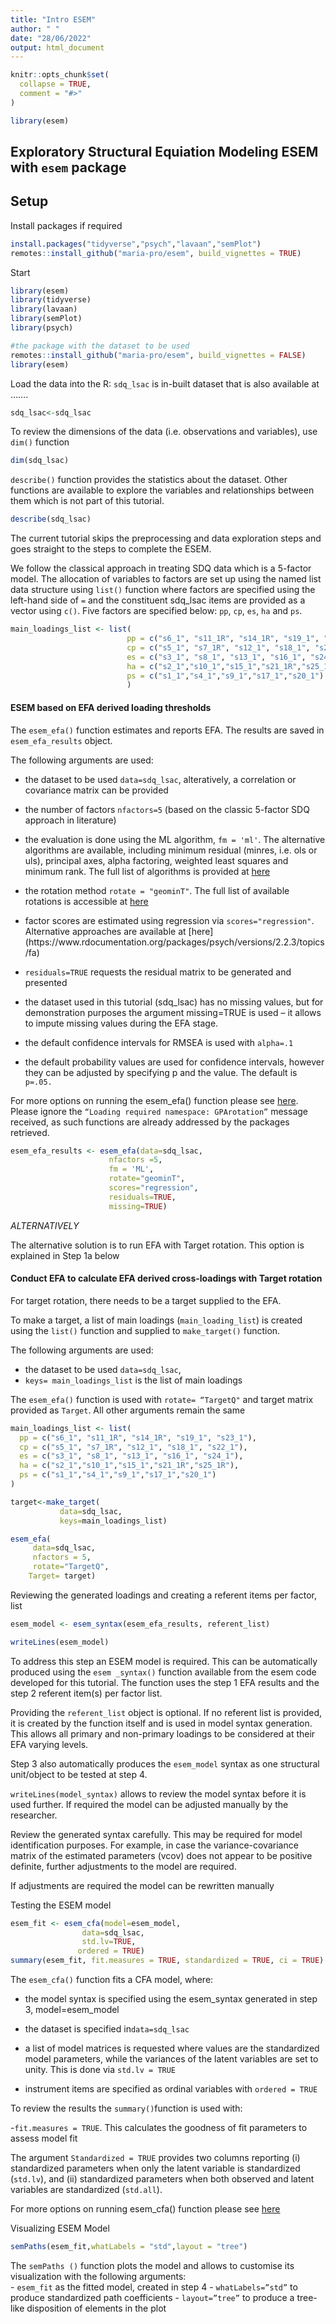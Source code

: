 ```yaml
---
title: "Intro ESEM"
author: " "
date: "28/06/2022"
output: html_document
---
```


```r
knitr::opts_chunk$set(
  collapse = TRUE,
  comment = "#>"
)
```

```r
library(esem)
```

## Exploratory Structural Equiation Modeling ESEM  with `esem` package

## Setup

Install packages if required
```r
install.packages("tidyverse","psych","lavaan","semPlot")
remotes::install_github("maria-pro/esem", build_vignettes = TRUE)
```

Start
```r

library(esem)
library(tidyverse)
library(lavaan)
library(semPlot)
library(psych)

#the package with the dataset to be used
remotes::install_github("maria-pro/esem", build_vignettes = FALSE)
library(esem)
```
Load the data into the R: `sdq_lsac` is in-built dataset that is also available at .......

```r
sdq_lsac<-sdq_lsac
```

To review the dimensions of the data (i.e. observations and variables), use `dim()` function

```r
dim(sdq_lsac)
```

`describe()` function provides the statistics about the dataset. Other functions are available to explore the variables and relationships between them which is not part of this tutorial.

```r
describe(sdq_lsac)
```

The current tutorial skips the preprocessing and data exploration steps and goes straight to the steps to complete the ESEM.

We follow the classical approach in treating SDQ data which is a 5-factor model. The allocation of variables to factors are set up using the named list data structure using `list()` function where factors are specified using the left-hand side of `=` and the constituent sdq_lsac items are provided as a vector using `c()`. Five factors are specified below: `pp`, `cp`, `es`, `ha` and `ps`.

```r
main_loadings_list <- list(
                          pp = c("s6_1", "s11_1R", "s14_1R", "s19_1", "s23_1"),
                          cp = c("s5_1", "s7_1R", "s12_1", "s18_1", "s22_1"),
                          es = c("s3_1", "s8_1", "s13_1", "s16_1", "s24_1"),
                          ha = c("s2_1","s10_1","s15_1","s21_1R","s25_1R"),
                          ps = c("s1_1","s4_1","s9_1","s17_1","s20_1")
                          ) 
```

#### ESEM based on EFA derived loading thresholds


The `esem_efa()` function estimates and reports EFA. The results are saved in `esem_efa_results` object.

The following arguments are used:

- the dataset to be used `data=sdq_lsac`, alteratively, a correlation or covariance matrix can be provided

- the number of factors `nfactors=5` (based on the classic 5-factor SDQ approach in literature)

- the evaluation is done using the ML algorithm, `fm = 'ml'`. The alternative algorithms are available, including minimum residual (minres, i.e. ols or uls), principal axes, alpha factoring, weighted least squares and minimum rank. The full list of algorithms is provided at [here](https://www.rdocumentation.org/packages/psych/versions/2.2.3/topics/fa) 

- the rotation method `rotate = "geominT"`. The full list of available rotations is accessible at [here](https://www.rdocumentation.org/packages/psych/versions/2.2.3/topics/fa)

- factor scores are estimated using regression via `scores="regression"`. Alternative approaches are available at [here] (https://www.rdocumentation.org/packages/psych/versions/2.2.3/topics/fa)

- `residuals=TRUE` requests the residual matrix to be generated and presented 

- the dataset used in this tutorial (sdq_lsac) has no missing values, but for demonstration purposes the argument missing=TRUE is used – it allows to impute missing values during the EFA stage. 

- the default confidence intervals for RMSEA is used with `alpha=.1` 

- the default probability values are used for confidence intervals, however they can be adjusted by specifying p and the value. The default is `p=.05.`

For more options on running the esem_efa() function please see [here](https://www.rdocumentation.org/packages/psych/versions/2.2.5/topics/fa).
Please ignore the `“Loading required namespace: GPArotation”` message received, as such functions are already addressed by the packages retrieved.


```r

esem_efa_results <- esem_efa(data=sdq_lsac, 
                      nfactors =5,
                      fm = 'ML',
                      rotate="geominT", 
                      scores="regression", 
                      residuals=TRUE, 
                      missing=TRUE)

```

*ALTERNATIVELY*

The alternative solution is to run EFA with Target rotation. This option is explained in Step 1a below

#### Conduct EFA to calculate EFA derived cross-loadings with Target rotation

For target rotation, there needs to be a target supplied to the EFA.

To make a target, a list of main loadings (`main_loading_list`) is created using the `list()` function and supplied to `make_target()` function. 

The following arguments are used:

- the dataset to be used `data=sdq_lsac`,
- `keys= main_loadings_list` is the list of main loadings

The `esem_efa()` function is used with `rotate= “TargetQ"` and target matrix provided as `Target`. All other arguments remain the same

```r

main_loadings_list <- list(
  pp = c("s6_1", "s11_1R", "s14_1R", "s19_1", "s23_1"),
  cp = c("s5_1", "s7_1R", "s12_1", "s18_1", "s22_1"),
  es = c("s3_1", "s8_1", "s13_1", "s16_1", "s24_1"),
  ha = c("s2_1","s10_1","s15_1","s21_1R","s25_1R"),
  ps = c("s1_1","s4_1","s9_1","s17_1","s20_1")
)

target<-make_target(
           data=sdq_lsac, 
           keys=main_loadings_list)

esem_efa(
     data=sdq_lsac,
     nfactors = 5,
     rotate="TargetQ",
    Target= target)

```

Reviewing the generated loadings and creating a  referent items per factor, list

```r
esem_model <- esem_syntax(esem_efa_results, referent_list)

writeLines(esem_model)

```

To address this step an ESEM model is required. This can be automatically produced using the `esem _syntax()` function available from the esem code developed for this tutorial.  The function uses the step 1 EFA results and the step 2 referent item(s) per factor list. 

Providing the `referent_list` object is optional. If no referent list is provided, it is created by the function itself and is used in model syntax generation. This allows all primary and non-primary loadings to be considered at their EFA varying levels.
 
Step 3 also automatically produces the `esem_model` syntax as one structural unit/object to be tested at step 4. 

`writeLines(model_syntax)` allows to review the model syntax before it is used further. If required the model can be adjusted manually by the researcher.

Review the generated syntax carefully. This may be required for model identification purposes. For example, in case the variance-covariance matrix of the estimated parameters (vcov) does not appear to be positive definite, further adjustments to the model are required.

If adjustments are required the model can be rewritten manually

Testing the ESEM model 

```r
esem_fit <- esem_cfa(model=esem_model, 
                data=sdq_lsac, 
                std.lv=TRUE,
               ordered = TRUE)
summary(esem_fit, fit.measures = TRUE, standardized = TRUE, ci = TRUE)
```
The `esem_cfa()` function fits a CFA model, where:

- the model syntax is specified using the esem_syntax generated in step 3, model=esem_model 

- the dataset is specified in` data=sdq_lsac`

- a list of model matrices is requested where values are the standardized model parameters, while the variances of the latent variables are set to unity. This is done via `std.lv = TRUE`

- instrument items are specified as ordinal variables with `ordered = TRUE`

To review the results the `summary() `function is used with: 

-`fit.measures = TRUE`. This calculates the goodness of fit parameters to assess model fit

The argument `Standardized = TRUE` provides two columns reporting (i) standardized parameters when only the latent variable is standardized (`std.lv`), and (ii) standardized parameters when both observed and latent variables are standardized (`std.all`).

For more options on running esem_cfa() function please see [here](https://www.rdocumentation.org/packages/lavaan/versions/0.5-9/topics/cfa) 

Visualizing ESEM Model 

```r
semPaths(esem_fit,whatLabels = "std",layout = "tree")
```

The `semPaths ()` function plots the model and allows to customise its visualization with the following arguments:  
- `esem_fit` as the fitted model, created in step 4
- `whatLabels=”std”` to produce standardized path coefficients
- `layout=”tree”` to produce a tree-like disposition of elements in the plot

